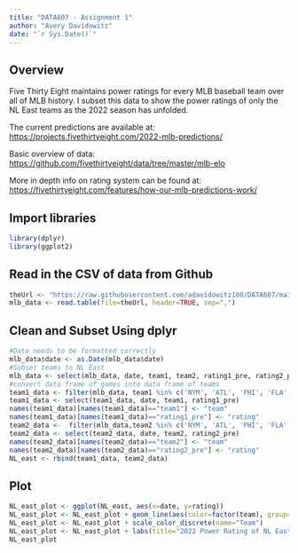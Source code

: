 ```yaml
---
title: "DATA607 - Assignment 1"
author: "Avery Davidowitz"
date: "`r Sys.Date()`"
---
```


## Overview

Five Thirty Eight maintains power ratings for every MLB baseball team over all of MLB history. I subset this data to show the power ratings of only the NL East teams as the 2022 season has unfolded.

The current predictions are available at: <https://projects.fivethirtyeight.com/2022-mlb-predictions/>

Basic overview of data: <https://github.com/fivethirtyeight/data/tree/master/mlb-elo>

More in depth info on rating system can be found at: <https://fivethirtyeight.com/features/how-our-mlb-predictions-work/>

## Import libraries

```r
library(dplyr)
library(ggplot2)
```

## Read in the CSV of data from Github

```r
theUrl <- "https://raw.githubusercontent.com/adavidowitz100/DATA607/main/Assignment%201/mlb-elo/mlb_elo_latest.csv"
mlb_data <- read.table(file=theUrl, header=TRUE, sep=",")
```

## Clean and Subset Using dplyr

```r
#Date needs to be formatted correctly
mlb_data$date <- as.Date(mlb_data$date)
#Subset teams to NL East
mlb_data <- select(mlb_data, date, team1, team2, rating1_pre, rating2_pre)
#convert data frame of games into data frame of teams
team1_data <- filter(mlb_data, team1 %in% c('NYM', 'ATL', 'PHI', 'FLA', 'WSN'))
team1_data <- select(team1_data, date, team1, rating1_pre)
names(team1_data)[names(team1_data)=="team1"] <- "team"
names(team1_data)[names(team1_data)=="rating1_pre"] <- "rating"
team2_data <-  filter(mlb_data,team2 %in% c('NYM', 'ATL', 'PHI', 'FLA', 'WSN'))
team2_data <- select(team2_data, date, team2, rating2_pre)
names(team2_data)[names(team2_data)=="team2"] <- "team"
names(team2_data)[names(team2_data)=="rating2_pre"] <- "rating"
NL_east <- rbind(team1_data, team2_data)
```

## Plot

```r
NL_east_plot <- ggplot(NL_east, aes(x=date, y=rating))
NL_east_plot <- NL_east_plot + geom_line(aes(color=factor(team), group=team))
NL_east_plot <- NL_east_plot + scale_color_discrete(name="Team")
NL_east_plot <- NL_east_plot + labs(title="2022 Power Rating of NL East Teams", x="Date", y="Rating")
NL_east_plot
```
